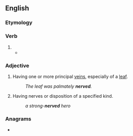 ==English==

===Etymology===
{{suffix|en|nerve|ed}}

===Verb===
{{head|en|verb form}}

# {{en-past of|nerve}}
#* {{quote-journal|en|date=July 25, 1994 |author=Jack Winter |work=The New Yorker 
|title=How I met my wife 
|passage=It was concerting to see that she was communicado, and it '''nerved''' me that she was interested in a pareil like me, sight seen. }}

===Adjective===
{{en-adj}}

# {{lb|en|botany|often|in combination}} Having one or more principal [[veins]], especially of a [[leaf]].
#: ''The leaf was palmately '''nerved'''.''
# {{lb|en|in combination}} Having nerves or disposition of a specified kind.
#: ''a strong-'''nerved''' hero''

===Anagrams===
* {{anagrams|en|a=deenrv|Denver|Verden|vender}}